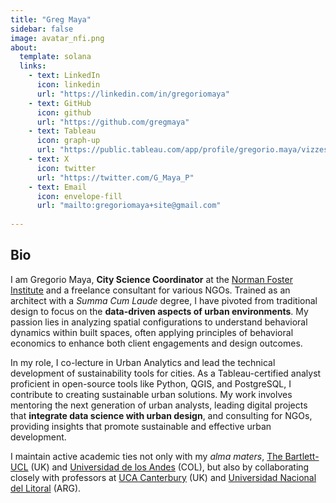```yaml
---
title: "Greg Maya"
sidebar: false
image: avatar_nfi.png
about:
  template: solana
  links:
    - text: LinkedIn
      icon: linkedin
      url: "https://linkedin.com/in/gregoriomaya"
    - text: GitHub
      icon: github
      url: "https://github.com/gregmaya"
    - text: Tableau
      icon: graph-up
      url: "https://public.tableau.com/app/profile/gregorio.maya/vizzes"
    - text: X
      icon: twitter
      url: "https://twitter.com/G_Maya_P"
    - text: Email
      icon: envelope-fill
      url: "mailto:gregoriomaya+site@gmail.com"
      
---
```


## Bio

I am Gregorio Maya, **City Science Coordinator** at the [Norman Foster Institute](https://normanfosterinstitute.org/) and a freelance consultant for various NGOs. Trained as an architect with a _Summa Cum Laude_ degree, I have pivoted from traditional design to focus on the **data-driven aspects of urban environments**. My passion lies in analyzing spatial configurations to understand behavioral dynamics within built spaces, often applying principles of behavioral economics to enhance both client engagements and design outcomes.

In my role, I co-lecture in Urban Analytics and lead the technical development of sustainability tools for cities. As a Tableau-certified analyst proficient in open-source tools like Python, QGIS, and PostgreSQL, I contribute to creating sustainable urban solutions. My work involves mentoring the next generation of urban analysts, leading digital projects that **integrate data science with urban design**, and consulting for NGOs, providing insights that promote sustainable and effective urban development.

I maintain active academic ties not only with my _alma maters_, [The Bartlett-UCL](https://www.ucl.ac.uk/bartlett/architecture/bartlett-school-architecture) (UK) and [Universidad de los Andes](https://arqdis.uniandes.edu.co/) (COL), but also by collaborating closely with professors at [UCA Canterbury](https://www.uca.ac.uk/study/subject/architecture/) (UK) and [Universidad Nacional del Litoral](https://www.unl.edu.ar/) (ARG).